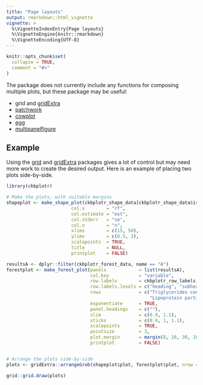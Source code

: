 ```yaml
---
title: "Page layouts"
output: rmarkdown::html_vignette
vignette: >
  %\VignetteIndexEntry{Page layouts}
  %\VignetteEngine{knitr::rmarkdown}
  %\VignetteEncoding{UTF-8}
---
```


```r
knitr::opts_chunk$set(
  collapse = TRUE,
  comment = "#>"
)
```

The package does not currently include any functions for composing multiple plots, but these package may be useful:

* grid and [gridExtra](https://cran.r-project.org/package=gridExtra)
* [patchwork](https://patchwork.data-imaginist.com/)
* [cowplot](https://cran.r-project.org/package=cowplot)
* [egg](https://cran.r-project.org/package=egg)
* [multipanelfigure](https://cran.r-project.org/package=multipanelfigure)



## Example
Using the [grid](https://stat.ethz.ch/R-manual/R-devel/library/grid/html/00Index.html) and [gridExtra](https://cran.r-project.org/package=gridExtra) packages gives a lot of control but may need more work to create the desired output. Here is an example of placing two plots side-by-side.
```r
library(ckbplotr)

# Make the plots, with suitable margins
shapeplot <- make_shape_plot(ckbplotr_shape_data[ckbplotr_shape_data$is_female == 0,],
                        col.x        = "rf",
                        col.estimate = "est",
                        col.stderr   = "se",
                        col.n        = "n",
                        xlims        = c(15, 50),
                        ylims        = c(0.5, 3),
                        scalepoints  = TRUE,
                        title        = NULL,
                        printplot    = FALSE)

resultsA <- dplyr::filter(ckbplotr_forest_data, name == "A")
forestplot <- make_forest_plot(panels            = list(resultsA),
                               col.key           = "variable",
                               row.labels        = ckbplotr_row_labels,
                               row.labels.levels = c("heading", "subheading", "label"),
                               rows              = c("Triglycerides concentration",
                                                     "Lipoprotein particle concentration"),
                               exponentiate      = TRUE,
                               panel.headings    = c(""),
                               xlim              = c(0.9, 1.1),
                               xticks            = c(0.9, 1, 1.1),
                               scalepoints       = TRUE,
                               pointsize         = 3,
                               plot.margin       = margin(8, 16, 30, 16, "mm"),
                               printplot         = FALSE)


# Arrange the plots side-by-side
plots <- gridExtra::arrangeGrob(shapeplot$plot, forestplot$plot, nrow = 1)

grid::grid.draw(plots)
```

